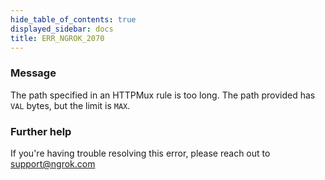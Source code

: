 ```yaml
---
hide_table_of_contents: true
displayed_sidebar: docs
title: ERR_NGROK_2070
---
```


### Message

The path specified in an HTTPMux rule is too long. The path provided has `VAL` bytes, but the limit is `MAX`.

<ErrorDetails />

### Further help

If you're having trouble resolving this error, please reach out to [support@ngrok.com](mailto:support@ngrok.com?subject=Help%20with%20ERR_NGROK_2070)
